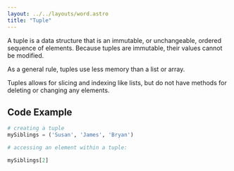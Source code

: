 ```yaml
---
layout: ../../layouts/word.astro
title: "Tuple"
---
```


A tuple is a data structure that is an immutable, or unchangeable, ordered sequence of elements. Because tuples are immutable, their values cannot be modified.

As a general rule, tuples use less memory than a list or array.

Tuples allows for slicing and indexing like lists, but do not have methods for deleting or changing any elements.

## Code Example

```python
# creating a tuple 
mySiblings = ('Susan', 'James', 'Bryan')

# accessing an element within a tuple:

mySiblings[2]
```
